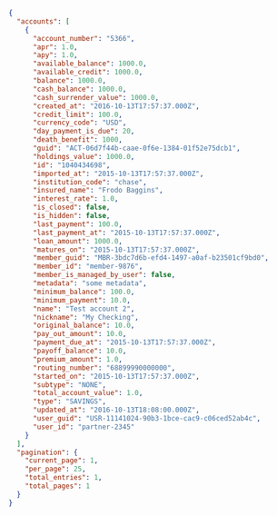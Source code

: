 ```json Response
{
  "accounts": [
    {
      "account_number": "5366",
      "apr": 1.0,
      "apy": 1.0,
      "available_balance": 1000.0,
      "available_credit": 1000.0,
      "balance": 1000.0,
      "cash_balance": 1000.0,
      "cash_surrender_value": 1000.0,
      "created_at": "2016-10-13T17:57:37.000Z",
      "credit_limit": 100.0,
      "currency_code": "USD",
      "day_payment_is_due": 20,
      "death_benefit": 1000,
      "guid": "ACT-06d7f44b-caae-0f6e-1384-01f52e75dcb1",
      "holdings_value": 1000.0,
      "id": "1040434698",
      "imported_at": "2015-10-13T17:57:37.000Z",
      "institution_code": "chase",
      "insured_name": "Frodo Baggins",
      "interest_rate": 1.0,
      "is_closed": false,
      "is_hidden": false,
      "last_payment": 100.0,
      "last_payment_at": "2015-10-13T17:57:37.000Z",
      "loan_amount": 1000.0,
      "matures_on": "2015-10-13T17:57:37.000Z",
      "member_guid": "MBR-3bdc7d6b-efd4-1497-a0af-b23501cf9bd0",
      "member_id": "member-9876",
      "member_is_managed_by_user": false,
      "metadata": "some metadata",
      "minimum_balance": 100.0,
      "minimum_payment": 10.0,
      "name": "Test account 2",
      "nickname": "My Checking",
      "original_balance": 10.0,
      "pay_out_amount": 10.0,
      "payment_due_at": "2015-10-13T17:57:37.000Z",
      "payoff_balance": 10.0,
      "premium_amount": 1.0,
      "routing_number": "68899990000000",
      "started_on": "2015-10-13T17:57:37.000Z",
      "subtype": "NONE",
      "total_account_value": 1.0,
      "type": "SAVINGS",
      "updated_at": "2016-10-13T18:08:00.000Z",
      "user_guid": "USR-11141024-90b3-1bce-cac9-c06ced52ab4c",
      "user_id": "partner-2345"
    }
  ],
  "pagination": {
    "current_page": 1,
    "per_page": 25,
    "total_entries": 1,
    "total_pages": 1
  }
}
```

